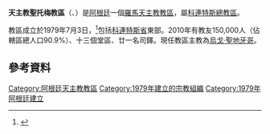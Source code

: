 {{Infobox Roman Catholic diocese
|Roman Catholic Diocese of = 天主教聖托梅教區
|Latin name of diocese = Dioecesis Sancti Thomae in Argentina
|image =
|caption =
|location = [[阿根廷|阿根廷]]
|territory =[[科連特斯省|科連特斯省]]東部
|population = 150,000
|rite = 拉丁禮
|patron =
|province = 科連特斯
|established = 1979年
|cathedral = 聖母無原罪主教座堂
|co-cathedral =
|leadership = 主教
|website =
|教宗 =
|metropolitan =
|ordinary = 烏戈·聖地牙哥
|coadjutor bishop =
|auxiliary =
}}

'''天主教聖托梅教區'''（{{lang-la|Dioecesis Sancti Thomae in Argentina}}、{{lang-es|Diócesis de Santo Tomé}}）是[[阿根廷|阿根廷]]一個[[羅馬天主教|羅馬天主教]][[教區|教區]]，屬[[天主教科連特斯總教區|科連特斯總教區]]。

教區成立於1979年7月3日，<ref>{{Cite web |url=http://www.vatican.va/holy_father/john_paul_ii/apost_constitutions/documents/hf_jp-ii_apc_19790703_s-thomae-in-argentina_lt.html |title=升為教區的宗座憲令 |access-date=2013-04-09 |archive-date=2014-05-16 |archive-url=https://web.archive.org/web/20140516234912/http://www.vatican.va/holy_father/john_paul_ii/apost_constitutions/documents/hf_jp-ii_apc_19790703_s-thomae-in-argentina_lt.html |dead-url=no }}</ref>包括[[科連特斯省|科連特斯省]]東部。2010年有教友150,000人（佔轄區總人口90.9%）、十三個堂區、廿一名司鐸。現任教區主教為[[烏戈·聖地牙哥|烏戈·聖地牙哥]]。

==參考資料==
{{reflist}}

{{阿根廷天主教教區}}

{{DEFAULTSORT:Santo Tomé}}
[[Category:阿根廷天主教教區|Category:阿根廷天主教教區]]
[[Category:1979年建立的宗教組織|Category:1979年建立的宗教組織]]
[[Category:1979年阿根廷建立|Category:1979年阿根廷建立]]